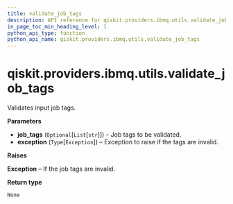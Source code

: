 ```yaml
---
title: validate_job_tags
description: API reference for qiskit.providers.ibmq.utils.validate_job_tags
in_page_toc_min_heading_level: 1
python_api_type: function
python_api_name: qiskit.providers.ibmq.utils.validate_job_tags
---
```


# qiskit.providers.ibmq.utils.validate\_job\_tags

<Function id="qiskit.providers.ibmq.utils.validate_job_tags" isDedicatedPage={true} github="https://github.com/qiskit/qiskit-ibmq-provider/tree/stable/0.15/qiskit/providers/ibmq/utils/utils.py" signature="validate_job_tags(job_tags, exception)">
  Validates input job tags.

  **Parameters**

  *   **job\_tags** (`Optional`\[`List`\[`str`]]) – Job tags to be validated.
  *   **exception** (`Type`\[`Exception`]) – Exception to raise if the tags are invalid.

  **Raises**

  **Exception** – If the job tags are invalid.

  **Return type**

  `None`
</Function>

